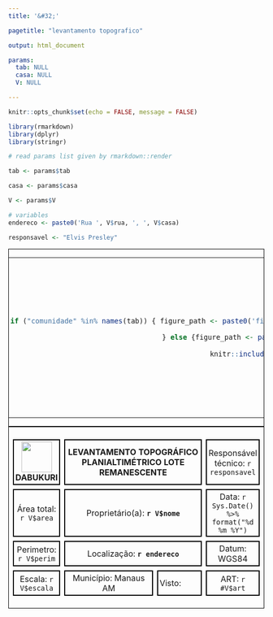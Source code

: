 ```yaml
---
title: '&#32;'

pagetitle: "levantamento topografico"

output: html_document

params:
  tab: NULL
  casa: NULL
  V: NULL

---
```


<style>
body{
  text-size:14px;
  size: A4 landscape;
  margin: 0;
  width: 297mm; 
  height: 209mm;
  <!--border: 0.2px solid black;-->
}
@media print {
  @page {
    size: A4 landscape;
  }
}
.container {
  align-items: center;
  justify-content: center 
  display: grid;<!--  flex; -->
  grid-template-columns: 600px auto ;
  column-gap: 5px;
}
</style>

```r
knitr::opts_chunk$set(echo = FALSE, message = FALSE)

library(rmarkdown)
library(dplyr)
library(stringr)

# read params list given by rmarkdown::render 

tab <- params$tab

casa <- params$casa

V <- params$V

# variables
endereco <- paste0('Rua ', V$rua, ', ', V$casa)

responsavel <- "Elvis Presley"

```

<!-- MAP + 2 INSETS (SMALL MAP AND SMALL TABLE) -->
<div class="container" width = 100% style = "border:1px solid black">

<table style="border:0px margin:0px" >
<!-- first row -->
<tr>
<td rowspan = '3' width = 80% style = "border:0px;">

<div class = 'image' style="float:left">
```r

if ("comunidade" %in% names(tab)) { figure_path <- paste0('figures/', V$comunidade[1], '/', V$comunidade[1], '_casa_', V$id, '.png')

    } else {figure_path <- paste0('figures/casa___', V$id, '.png')}

knitr::include_graphics(figure_path)
```
</div>

</td>

<td style='border:0px; '> <!-- <img width = 60px src = "figures/DABUKURI.png"> <b> DABUKURI</b> -->
</td></tr>

<!--tr><td style='border:0px; display:flex'><b style = 'float;left'> COPIME </b><img width = 60px  style = "float:right" src = "figures/COPIME.png"></td></tr-->

<!-- second row -->
<tr>
<td style = 'border:0px' >
```r

if ("comunidade" %in% names(tab)) { figure_path <- paste0('figures/', V$comunidade[1], '/', V$comunidade[1],'_inset_casa_', V$id, '.png')

   } else { figure_path <- paste0('figures/inset/inset__', V$id, '.png') }  ## CHECK FIGURES' ID !!

knitr::include_graphics(figure_path)
```
</td>
</tr>

<!-- third row -->
<tr>
<td style='border:0px'>
<table style="border-collapse: separate; border-spacing: 0px; background: #ddd">
  <style>
    td { border: 0.3 px solid black; text-align: center; padding:3px }
  </style>
<tr><td> Estação </td><td> Vante </td><td> Distância(m) </td></tr>
<tr><td>M01</td> <td>M02</td> <td>`r V$dist_frente` m </td></tr>
<tr><td>M02</td> <td>M03</td> <td>`r V$dist_lateral` m </td></tr>
<tr><td>M03</td> <td>M04</td> <td>`r V$dist_frente` m </td></tr>
<tr><td>M04</td> <td>M01</td> <td>`r V$dist_lateral` m </td></tr>
</table>
</td></tr></table></div>

<div class = "container" width = 100% style = "border:1px solid black">
<table style="border-collapse: separate; border-spacing: 8px;">
  <style>
    td { border: 2px solid black; text-align: center; }
  </style>
<tr height = 45px>
  <td width = 20% > 
  <img width = 60px src = "figures/DABUKURI.png">
  <b>DABUKURI</b> 
  </td>
  <td width = 60% colspan="2"> <b>LEVANTAMENTO TOPOGRÁFICO PLANIALTIMÉTRICO LOTE REMANESCENTE</b> </td>
  <td width = 20%> Responsável técnico: `r responsavel`</td>
</tr>

<tr height = 30px>
  <td width = 20% > Área total: `r V$area` </td>
  <td width = 60% colspan="2"> Proprietário(a): __`r V$nome`__ </td>
  <td width = 20%> Data: `r Sys.Date() %>% format("%d %m %Y")`</td>
</tr>

<tr height = 30px>
<td width = 20% > Perimetro: `r V$perim` </td>
<td width = 60% colspan="2"> Localização: __`r endereco `__ </td>
<td width = 20%> Datum: WGS84 </td>
</tr>

<tr height = 30px>
<td width = 20% > Escala: `r V$escala` </td>
<td width = 40%> Município: Manaus AM </td>
<td width = 20% style="text-align:left"> Visto: </td>
<td width = 20%> ART: `r #V$art` </td>
</tr>

</table>

</div>

